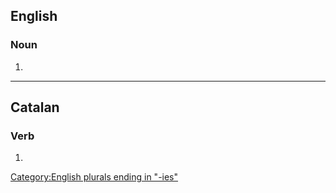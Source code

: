 {{also|aviàries}}
==English==

===Noun===
{{head|en|noun form}}

# {{plural of|aviary|lang=en}}

[[Category:English plurals ending in "-ies"]]

----

==Catalan==

===Verb===
{{head|ca|verb form}}

# {{ca-verb form of|p=2|n=sg|m=cond|aviar}}